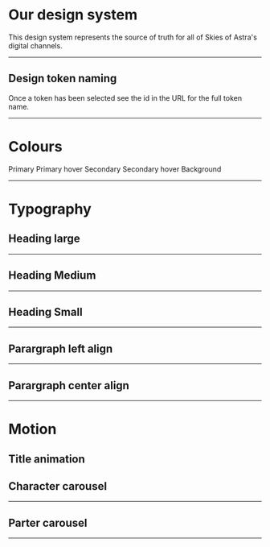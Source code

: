 
<Meta title="Styleguide" />

<style>
  {`
    .sbdocs-wrapper {
        background-color:#000000;
        color: #FFF;
    }

    .sbdocs-p, .sbdocs-h2, .sbdocs-h3 {
        color: #9b9b9b;
    }

    .sbdocs-h1 {
        color: #FFF;
        margin-bottom: 2rem;
        
    }
    
    .sbdocs-p {
        font-size: 1.4rem;
    }


    hr {
        margin:0;
        width: 100%;
        border-top: 1px solid #656565 !important;
        margin-bottom: 2rem;
    }

    hr.section {
        margin:0;
        width: 100%;
        border-top: 1px solid #EDEDED !important;
        margin-bottom: 2rem;
    }



    .color_tile {
        width: 8rem;
        height: 8rem;
        border: 1px solid #EDEDED
    }

    .flex_col {
        gap:1rem;
        align-items: center;
    }

    .flex_row{
        margin-bottom: 4rem;
    }

    .flex_col p {
        font-size: 1.2rem;
    }
`}
</style>

# Our design system

This design system represents the source of truth for all of Skies of Astra's digital channels.

<hr />

## Design token naming

Once a token has been selected see the id in the URL for the full token name.

<hr className="section" />

# Colours

<div className="flex_row margin_bottom_default">
  <ColorTile color="rgba(200, 200, 255, 0.5)">Primary</ColorTile>
  <ColorTile color="rgba(200, 200, 255, 0.8)">Primary hover</ColorTile>
  <ColorTile color="#FFF">Secondary</ColorTile>
  <ColorTile color="#ededed">Secondary hover</ColorTile>
  <ColorTile color="#000">Background</ColorTile>
</div>

<hr className="section" />

# Typography

## Heading large

<Story id="title-h1--default-view" />

<hr />

## Heading Medium

<Story id="title-h2--default" />

<hr />

## Heading Small

<Story id="title-h3--default-view" />

<hr />

## Parargraph left align

<Story id="paragraph--left-align" />

<hr />

## Parargraph center align

<Story id="paragraph--centered" />

<hr className="section" />

# Motion

## Title animation

<Story id="title-h2--animated-glow" />

## Character carousel

<Story id="motion-characters--default" />

<hr />

## Parter carousel

<Story id="motion-partners--default" />

<hr />
